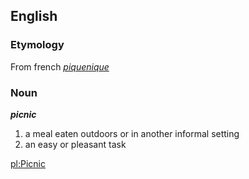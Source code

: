 ==English==

===Etymology===
From french ''[[piquenique]]''

===Noun===
'''''picnic'''''
#a meal eaten outdoors or in another informal setting
#an easy or pleasant task

[[pl:Picnic]]